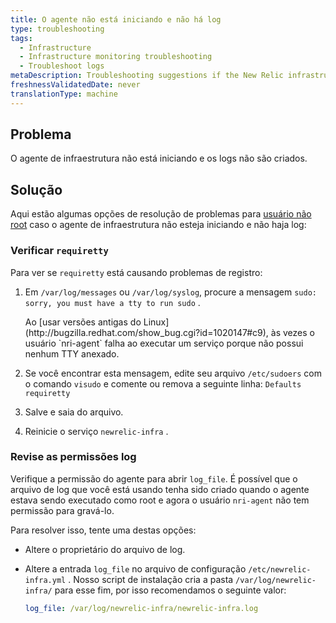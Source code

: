 ```yaml
---
title: O agente não está iniciando e não há log
type: troubleshooting
tags:
  - Infrastructure
  - Infrastructure monitoring troubleshooting
  - Troubleshoot logs
metaDescription: Troubleshooting suggestions if the New Relic infrastructure agent is not starting and there are no logs
freshnessValidatedDate: never
translationType: machine
---
```


## Problema

O agente de infraestrutura não está iniciando e os logs não são criados.

## Solução

Aqui estão algumas opções de resolução de problemas para [usuário não root](/docs/infrastructure/install-configure-infrastructure/linux-installation/linux-agent-running-modes) caso o agente de infraestrutura não esteja iniciando e não haja log:

### Verificar `requiretty`

Para ver se `requiretty` está causando problemas de registro:

1. Em `/var/log/messages` ou `/var/log/syslog`, procure a mensagem `sudo: sorry, you must have a tty to run sudo` .

   <Callout variant="important">
     Ao [usar versões antigas do Linux](http://bugzilla.redhat.com/show_bug.cgi?id=1020147#c9), às vezes o usuário `nri-agent` falha ao executar um serviço porque não possui nenhum TTY anexado.
   </Callout>

2. Se você encontrar esta mensagem, edite seu arquivo `/etc/sudoers` com o comando `visudo` e comente ou remova a seguinte linha: `Defaults requiretty`

3. Salve e saia do arquivo.

4. Reinicie o serviço `newrelic-infra` .

### Revise as permissões log

Verifique a permissão do agente para abrir `log_file`. É possível que o arquivo de log que você está usando tenha sido criado quando o agente estava sendo executado como root e agora o usuário `nri-agent` não tem permissão para gravá-lo.

Para resolver isso, tente uma destas opções:

* Altere o proprietário do arquivo de log.

* Altere a entrada `log_file` no arquivo de configuração `/etc/newrelic-infra.yml` . Nosso script de instalação cria a pasta `/var/log/newrelic-infra/` para esse fim, por isso recomendamos o seguinte valor:

  ```yml
  log_file: /var/log/newrelic-infra/newrelic-infra.log
  ```